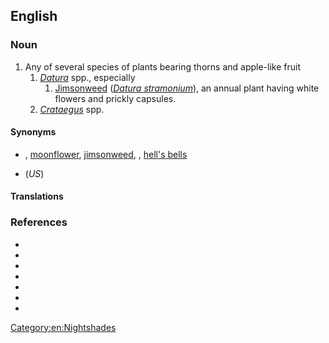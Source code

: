 {{also|thornapple}}

==English==

===Noun===
{{en-noun}}

# Any of several species of plants bearing thorns and apple-like fruit
## ''[[Datura]]'' spp., especially
### [[jimsonweed|Jimsonweed]] (''[[Datura stramonium]]''), an annual plant having white flowers and prickly capsules.
## ''[[Crataegus]]'' spp.

====Synonyms====
* {{sense|''Datura spp.''}} {{vern|devil's trumpet}}, [[moonflower]], [[jimsonweed]], {{vern|devil's weed}}, [[hell's bells]]
* {{sense|''Datura stramonium''}} {{l|en|jimsonweed}} (''US'')

====Translations====
{{trans-see|''Datura stramonium''|jimsonweed}}

===References===
* {{R:OneLook}}
* {{R:Century 1911}}
* {{pedia}}
* {{specieslite|Datura|i=1}}
* {{comcatlite|Datura|i=1}}
* {{specieslite|Crataegus|i=1}}
* {{comcatlite|Crataegus|i=1}}

[[Category:en:Nightshades]]